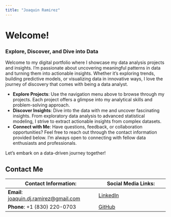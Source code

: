 ```yaml
---
title: "Joaquin Ramirez"
---
```


# Welcome!

### Explore, Discover, and Dive into Data

Welcome to my digital portfolio where I showcase my data analysis projects and insights. I'm passionate about uncovering meaningful patterns in data and turning them into actionable insights. Whether it's exploring trends, building predictive models, or visualizing data in innovative ways, I love the journey of discovery that comes with being a data analyst.

-   **Explore Projects**: Use the navigation menu above to browse through my projects. Each project offers a glimpse into my analytical skills and problem-solving approach.
-   **Discover Insights**: Dive into the data with me and uncover fascinating insights. From exploratory data analysis to advanced statistical modeling, I strive to extract actionable insights from complex datasets.
-   **Connect with Me**: Have questions, feedback, or collaboration opportunities? Feel free to reach out through the contact information provided below. I'm always open to connecting with fellow data enthusiasts and professionals.

Let's embark on a data-driven journey together!

## Contact Me

| **Contact Information:**                                                        | **Social Media Links:**                                      |
|---------------------------------------------------------------------------------|--------------------------------------------------------------|
| **Email**: [joaquin.dj.ramirez\@gmail.com](mailto:joaquin.dj.ramirez@gmail.com) | [LinkedIn](www.linkedin.com/in/joaquin-ramirez-43b4a6179)    |
| **Phone**: +1 (830) 220-0703                                                    | [GitHub](https://github.com/Jramirez1995/joaquinramirez.git) |
